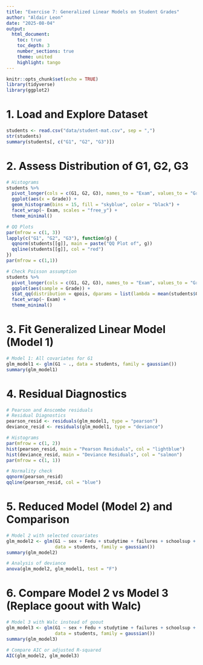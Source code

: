 ```yaml
---
title: "Exercise 7: Generalized Linear Models on Student Grades"
author: "Aldair Leon"
date: "2025-08-04"
output:
  html_document:
    toc: true
    toc_depth: 3
    number_sections: true
    theme: united
    highlight: tango
---
```


```r
knitr::opts_chunk$set(echo = TRUE)
library(tidyverse)
library(ggplot2)
```

# 1. Load and Explore Dataset

```r
students <- read.csv("data/student-mat.csv", sep = ",")
str(students)
summary(students[, c("G1", "G2", "G3")])
```

# 2. Assess Distribution of G1, G2, G3

```r
# Histograms
students %>%
  pivot_longer(cols = c(G1, G2, G3), names_to = "Exam", values_to = "Grade") %>%
  ggplot(aes(x = Grade)) +
  geom_histogram(bins = 15, fill = "skyblue", color = "black") +
  facet_wrap(~ Exam, scales = "free_y") +
  theme_minimal()

# QQ Plots
par(mfrow = c(1, 3))
lapply(c("G1", "G2", "G3"), function(g) {
  qqnorm(students[[g]], main = paste("QQ Plot of", g))
  qqline(students[[g]], col = "red")
})
par(mfrow = c(1,1))

# Check Poisson assumption
students %>%
  pivot_longer(cols = c(G1, G2, G3), names_to = "Exam", values_to = "Grade") %>%
  ggplot(aes(sample = Grade)) +
  stat_qq(distribution = qpois, dparams = list(lambda = mean(students$G1)), color = "steelblue") +
  facet_wrap(~ Exam) +
  theme_minimal()
```

# 3. Fit Generalized Linear Model (Model 1)

```r
# Model 1: All covariates for G1
glm_model1 <- glm(G1 ~ ., data = students, family = gaussian())
summary(glm_model1)
```

# 4. Residual Diagnostics

```r
# Pearson and Anscombe residuals
# Residual Diagnostics
pearson_resid <- residuals(glm_model1, type = "pearson")
deviance_resid <- residuals(glm_model1, type = "deviance")

# Histograms
par(mfrow = c(1, 2))
hist(pearson_resid, main = "Pearson Residuals", col = "lightblue")
hist(deviance_resid, main = "Deviance Residuals", col = "salmon")
par(mfrow = c(1, 1))

# Normality check
qqnorm(pearson_resid)
qqline(pearson_resid, col = "blue")

```

# 5. Reduced Model (Model 2) and Comparison

```r
# Model 2 with selected covariates
glm_model2 <- glm(G1 ~ sex + Fedu + studytime + failures + schoolsup + famsup + goout, 
                  data = students, family = gaussian())
summary(glm_model2)

# Analysis of deviance
anova(glm_model2, glm_model1, test = "F")
```

# 6. Compare Model 2 vs Model 3 (Replace goout with Walc)

```r
# Model 3 with Walc instead of goout
glm_model3 <- glm(G1 ~ sex + Fedu + studytime + failures + schoolsup + famsup + Walc, 
                  data = students, family = gaussian())
summary(glm_model3)

# Compare AIC or adjusted R-squared
AIC(glm_model2, glm_model3)
```